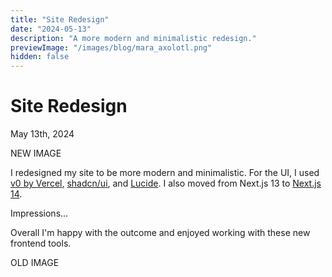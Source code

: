 ```yaml
---
title: "Site Redesign"
date: "2024-05-13"
description: "A more modern and minimalistic redesign."
previewImage: "/images/blog/mara_axolotl.png"
hidden: false
---
```



# Site Redesign

<time dateTime={date} className="muted italic">
  May 13th, 2024
</time>

NEW IMAGE

I redesigned my site to be more modern and minimalistic. For the UI, I used [v0 by Vercel](https://v0.dev/), [shadcn/ui](https://ui.shadcn.com/), and [Lucide](https://lucide.dev/guide/packages/lucide-react). I also moved from Next.js 13 to [Next.js 14](https://nextjs.org/blog/next-14).

Impressions...

Overall I'm happy with the outcome and enjoyed working with these new frontend tools.

OLD IMAGE
